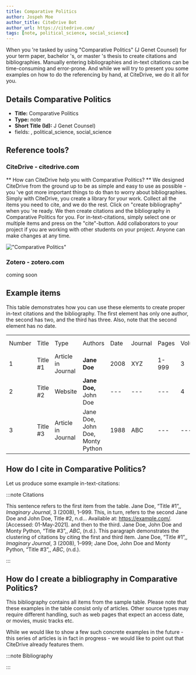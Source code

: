 ```yaml
---
title: Comparative Politics
author: Jospeh Moe
author_title: CiteDrive Bot
author_url: https://citedrive.com/
tags: [note, political_science, social_science]
---
```


When you 're tasked by using "Comparative Politics" (J Genet Counsel) for your term paper, bachelor 's, or master 's thesis to create citations and bibliographies.
Manually entering bibliographies and in-text citations can be time-consuming and error-prone. And while we will try to present you some examples on how to do the referencing by hand, at CiteDrive, we do it all for you.

## Details  Comparative Politics
* **Title:** Comparative Politics
* **Type:** note
* **Short Title (Id):** J Genet Counsel)
* fields: , political_science, social_science

## Reference tools?
### CiteDrive - citedrive.com
** How can CiteDrive help you with Comparative Politics? **
We designed CiteDrive from the ground up to be as simple and easy to use as possible - you 've got more important things to do than to worry about bibliographies. Simply with CiteDrive, you create a library for your work. Collect all the items you need to cite, and we do the rest. Click on "create bibliography" when you 're ready. We then create citations and the bibliography in Comparative Politics for you. For in-text-citations, simply select one or multiple items and press on the "cite"-button. Add collaborators to your project if you are working with other students on your project. Anyone can make changes at any time.


!["Comparative Politics"](images/comparative-politics.svg "Choose Comparative Politics in the CiteDrive App")

### Zotero - zotero.com

coming soon

## Example items

This table demonstrates how you can use these elements to create proper in-text citations and the bibliography. The first element has only one author, the second has two, and the third has three. Also, note that the second element has no date.


<table>
  <tr>
   <td>Number
   </td>
   <td>Title
   </td>
   <td>Type
   </td>
   <td>Authors
   </td>
   <td>Date
   </td>
   <td>Journal
   </td>
   <td>Pages
   </td>
   <td>Volume
   </td>
   <td>Issue
   </td>
   <td>Access Date
   </td>
  </tr>
  <tr>
   <td>1
   </td>
   <td>Title #1
   </td>
   <td>Article in Journal
   </td>
   <td><strong>Jane Doe</strong>
   </td>
   <td>2008
   </td>
   <td>XYZ
   </td>
   <td>1-999
   </td>
   <td>3
   </td>
   <td>2
   </td>
   <td>--
   </td>
  </tr>
  <tr>
   <td>
2
   </td>
   <td>Title #2
   </td>
   <td>Website
   </td>
   <td><strong>Jane Doe, </strong>John Doe
   </td>
   <td>---
   </td>
   <td>---
   </td>
   <td>---
   </td>
   <td>4
   </td>
   <td>---
   </td>
   <td>2020-05-01
   </td>
  </tr>
  <tr>
   <td>3
   </td>
   <td>Title #3
   </td>
   <td>Article in Journal
   </td>
   <td>Jane Doe, John Doe, Monty Python
   </td>
   <td>1988
   </td>
   <td>ABC
   </td>
   <td>---
   </td>
   <td>---
   </td>
   <td>16
   </td>
   <td>---
   </td>
  </tr>
</table>



## How do I cite in  Comparative Politics?

Let us produce some example in-text-citations:

:::note Citations


This sentence refers to the first item from the table. Jane Doe, “Title #1”,, <i>Imaginary Journal</i>, 3 (2008), 1–999. This, in turn, refers to the second Jane Doe and John  Doe, Title #2, n.d... Available at: https://example.com/. [Accessed: 01-May-2021].
and then to the third.  Jane Doe, John Doe and Monty Python, “Title #3”,, <i>ABC</i>, (n.d.).
This paragraph demonstrates the clustering of citations by citing the first and third item. Jane Doe, “Title #1”,, <i>Imaginary Journal</i>, 3 (2008), 1–999; Jane Doe, John Doe and Monty Python, “Title #3”,, <i>ABC</i>, (n.d.).

:::

## How do I create a bibliography in Comparative Politics?

This bibliography contains all items from the sample table. Please note that these examples in the table consist only of articles. Other source types may require different handling, such as web pages that expect an access date, or movies, music tracks etc.

While we would like to show a few such concrete examples in the future - this series of articles is in fact in progress - we would like to point out that CiteDrive already features them.

:::note Bibliography



:::


        